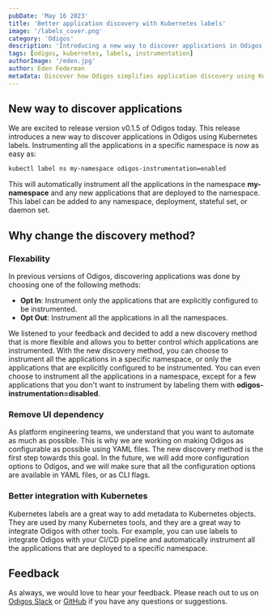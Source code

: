 ```yaml
---
pubDate: 'May 16 2023'
title: 'Better application discovery with Kubernetes labels'
image: '/labels_cover.png'
category: 'Odigos'
description: 'Introducing a new way to discover applications in Odigos using Kubernetes labels.'
tags: [odigos, kubernetes, labels, instrumentation]
authorImage: '/eden.jpg'
author: Eden Federman
metadata: Discover how Odigos simplifies application discovery using Kubernetes labels and provides more flexible instrumentation options.
---
```


## New way to discover applications

We are excited to release version v0.1.5 of Odigos today. This release introduces a new way to discover applications in Odigos using Kubernetes labels.
Instrumenting all the applications in a specific namespace is now as easy as:

```bash
kubectl label ns my-namespace odigos-instrumentation=enabled
```

This will automatically instrument all the applications in the namespace **my-namespace** and any new applications that are deployed to the namespace.
This label can be added to any namespace, deployment, stateful set, or daemon set.

## Why change the discovery method?

### Flexability

In previous versions of Odigos, discovering applications was done by choosing one of the following methods:

- **Opt In**: Instrument only the applications that are explicitly configured to be instrumented.
- **Opt Out**: Instrument all the applications in all the namespaces.

We listened to your feedback and decided to add a new discovery method that is more flexible and allows you to better control which applications are instrumented.
With the new discovery method, you can choose to instrument all the applications in a specific namespace, or only the applications that are explicitly configured to be instrumented. You can even choose to instrument all the applications in a namespace, except for a few applications that you don't want to instrument by labeling them with **odigos-instrumentation=disabled**.

### Remove UI dependency

As platform engineering teams, we understand that you want to automate as much as possible. This is why we are working on making Odigos as configurable as possible using YAML files. The new discovery method is the first step towards this goal. In the future, we will add more configuration options to Odigos, and we will make sure that all the configuration options are available in YAML files, or as CLI flags.

### Better integration with Kubernetes

Kubernetes labels are a great way to add metadata to Kubernetes objects. They are used by many Kubernetes tools, and they are a great way to integrate Odigos with other tools. For example, you can use labels to integrate Odigos with your CI/CD pipeline and automatically instrument all the applications that are deployed to a specific namespace.

## Feedback

As always, we would love to hear your feedback. Please reach out to us on [Odigos Slack](https://join.slack.com/t/odigos/shared_invite/zt-1d7egaz29-Rwv2T8kyzc3mWP8qKobz~A) or [GitHub](https://github.com/keyval-dev/odigos/issues) if you have any questions or suggestions.
